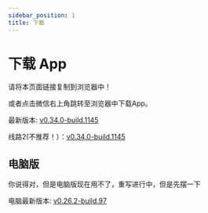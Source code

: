 ```yaml
---
sidebar_position: 1
title: 下载
---
```



# 下载 App

请将本页面链接复制到浏览器中！

或者点击微信右上角跳转至浏览器中下载App。

最新版本: [v0.34.0-build.1145](https://app-dist-1307054264.cos.ap-beijing.myqcloud.com/actions/prescore_flutter/145/apk/app-release-signed.apk)

线路2(不推荐！）：[v0.34.0-build.1145](https://dl.bjbybbs.com/actions/prescore_flutter/145/apk/app-release-signed.apk)

## 电脑版

你说得对，但是电脑版现在用不了，重写进行中，但是先摆一下

电脑最新版本: [v0.26.2-build.97](https://matrix-dl.bjbybbs.com/without-ci/prescore-flutter-windows/SRInstaller-v0.26.2.exe)
